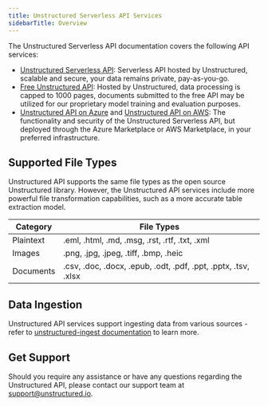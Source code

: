 ```yaml
---
title: Unstructured Serverless API Services
sidebarTitle: Overview
---
```


The Unstructured Serverless API documentation covers the following API services:

* [Unstructured Serverless API](/api-reference/api-services/saas-api-development-guide): Serverless API hosted by Unstructured, scalable and secure, your data remains private, pay-as-you-go.
* [Free Unstructured API](/api-reference/api-services/free-api): Hosted by Unstructured, data processing is capped to 1000 pages, documents submitted to the free API may be utilized for our proprietary model training and evaluation purposes.
* [Unstructured API on Azure](/api-reference/api-services/azure) and [Unstructured API on AWS](/api-reference/api-services/aws): The functionality and security of the Unstructured Serverless API, but deployed through the Azure Marketplace or AWS Marketplace, in your preferred infrastructure.


<SharedPagesBilling />

## Supported File Types

Unstructured API supports the same file types as the open source Unstructured library.
However, the Unstructured API services include more powerful file transformation capabilities,
such as a more accurate table extraction model.

|Category  |File Types                                                    |
|----------|--------------------------------------------------------------|
|Plaintext |.eml, .html, .md, .msg, .rst, .rtf, .txt, .xml                |
|Images    |.png, .jpg, .jpeg, .tiff, .bmp, .heic                         |
|Documents |.csv, .doc, .docx, .epub, .odt, .pdf, .ppt, .pptx, .tsv, .xlsx|


## Data Ingestion

Unstructured API services support ingesting data from various sources - refer to [unstructured-ingest documentation](/open-source/ingest/overview) to learn more.

## Get Support

Should you require any assistance or have any questions regarding the Unstructured API, please contact our support team at [support@unstructured.io](mailto:support%40unstructured.io).
